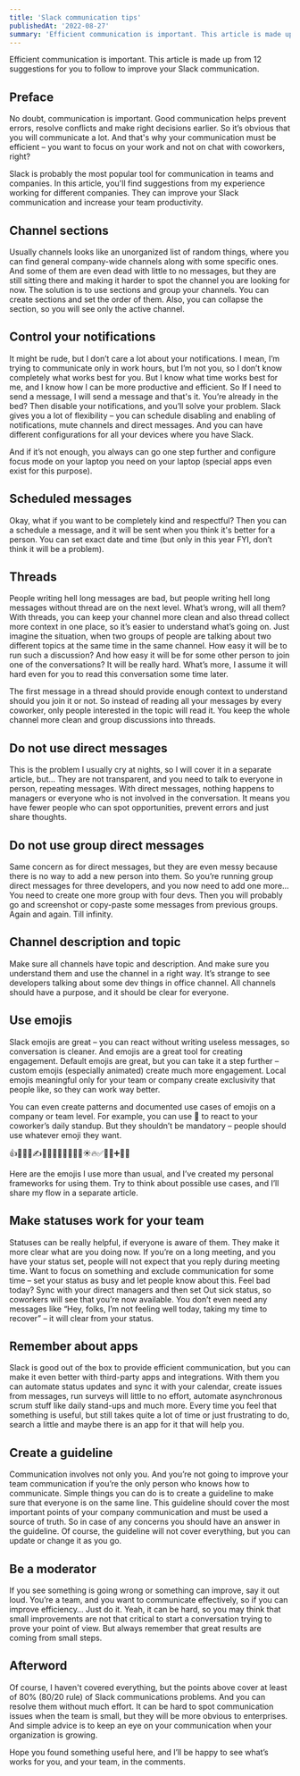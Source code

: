 ```yaml
---
title: 'Slack communication tips'
publishedAt: '2022-08-27'
summary: 'Efficient communication is important. This article is made up from 12 suggestions for you to follow to improve your Slack communication.'
---
```


<Callout emoji="💡">
  Efficient communication is important. This article is made up from 12 suggestions for you to follow to improve your Slack communication.
</Callout>

## Preface
No doubt, communication is important. Good communication helps prevent errors, resolve conflicts and make right decisions earlier. So it’s obvious that you will communicate a lot. And that's why your communication must be efficient – you want to focus on your work and not on chat with coworkers, right?

Slack is probably the most popular tool for communication in teams and companies. In this article, you'll find suggestions from my experience working for different companies. They can improve your Slack communication and increase your team productivity.

## Channel sections
Usually channels looks like an unorganized list of random things, where you can find general company-wide channels along with some specific ones. And some of them are even dead with little to no messages, but they are still sitting there and making it harder to spot the channel you are looking for now. The solution is to use sections and group your channels. You can create sections and set the order of them. Also, you can collapse the section, so you will see only the active channel.

## Control your notifications
It might be rude, but I don’t care a lot about your notifications. I mean, I’m trying to communicate only in work hours, but I’m not you, so I don’t know completely what works best for you. But I know what time works best for me, and I know how I can be more productive and efficient. So If I need to send a message, I will send a message and that's it. You’re already in the bed? Then disable your notifications, and you’ll solve your problem. Slack gives you a lot of flexibility – you can schedule disabling and enabling of notifications, mute channels and direct messages. And you can have different configurations for all your devices where you have Slack.

And if it’s not enough, you always can go one step further and configure focus mode on your laptop you need on your laptop (special apps even exist for this purpose).

## Scheduled messages
Okay, what if you want to be completely kind and respectful? Then you can a schedule a message, and it will be sent when you think it's better for a person. You can set exact date and time (but only in this year FYI, don’t think it will be a problem).

## Threads
People writing hell long messages are bad, but people writing hell long messages without thread are on the next level. What’s wrong, will all them? With threads, you can keep your channel more clean and also thread collect more context in one place, so it’s easier to understand what’s going on. Just imagine the situation, when two groups of people are talking about two different topics at the same time in the same channel. How easy it will be to run such a discussion? And how easy it will be for some other person to join one of the conversations? It will be really hard. What’s more, I assume it will hard even for you to read this conversation some time later.

The first message in a thread should provide enough context to understand should you join it or not. So instead of reading all your messages by every coworker, only people interested in the topic will read it. You keep the whole channel more clean and group discussions into threads.

## Do not use direct messages
This is the problem I usually cry at nights, so I will cover it in a separate article, but... They are not transparent, and you need to talk to everyone in person, repeating messages. With direct messages, nothing happens to managers or everyone who is not involved in the conversation. It means you have fewer people who can spot opportunities, prevent errors and just share thoughts.

## Do not use group direct messages
Same concern as for direct messages, but they are even messy because there is no way to add a new person into them. So you’re running group direct messages for three developers, and you now need to add one more… You need to create one more group with four devs. Then you will probably go and screenshot or copy-paste some messages from previous groups. Again and again. Till infinity.

## Channel description and topic
Make sure all channels have topic and description. And make sure you understand them and use the channel in a right way. It’s strange to see developers talking about some dev things in office channel. All channels should have a purpose, and it should be clear for everyone.

## Use emojis
Slack emojis are great – you can react without writing useless messages, so conversation is cleaner. And emojis are a great tool for creating engagement. Default emojis are great, but you can take it a step further – custom emojis (especially animated) create much more engagement. Local emojis meaningful only for your team or company create exclusivity that people like, so they can work way better.

You can even create patterns and documented use cases of emojis on a company or team level. For example, you can use 🚀 to react to your coworker’s daily standup. But they shouldn’t be mandatory – people should use whatever emoji they want.

👍👋💪🙏✍️🤣😂🥳🙃🤯🤔😎👀☀️🔥✅🚀🎉➕💜🦄

Here are the emojis I use more than usual, and I’ve created my personal frameworks for using them. Try to think about possible use cases, and I’ll share my flow in a separate article.

## Make statuses work for your team
Statuses can be really helpful, if everyone is aware of them. They make it more clear what are you doing now. If you’re on a long meeting, and you have your status set, people will not expect that you reply during meeting time. Want to focus on something and exclude communication for some time – set your status as busy and let people know about this. Feel bad today? Sync with your direct managers and then set Out sick status, so coworkers will see that you’re now available. You don’t even need any messages like “Hey, folks, I’m not feeling well today, taking my time to recover” – it will clear from your status.

## Remember about apps
Slack is good out of the box to provide efficient communication, but you can make it even better with third-party apps and integrations. With them you can automate status updates and sync it with your calendar, create issues from messages, run surveys will little to no effort, automate asynchronous scrum stuff like daily stand-ups and much more. Every time you feel that something is useful, but still takes quite a lot of time or just frustrating to do, search a little and maybe there is an app for it that will help you.

## Create a guideline
Communication involves not only you. And you’re not going to improve your team communication if you’re the only person who knows how to communicate. Simple things you can do is to create a guideline to make sure that everyone is on the same line. This guideline should cover the most important points of your company communication and must be used a source of truth. So in case of any concerns you should have an answer in the guideline. Of course, the guideline will not cover everything, but you can update or change it as you go.

## Be a moderator
If you see something is going wrong or something can improve, say it out loud. You’re a team, and you want to communicate effectively, so if you can improve efficiency… Just do it. Yeah, it can be hard, so you may think that small improvements are not that critical to start a conversation trying to prove your point of view. But always remember that great results are coming from small steps.

## Afterword
Of course, I haven't covered everything, but the points above cover at least of 80% (80/20 rule) of Slack communications problems. And you can resolve them without much effort. It can be hard to spot communication issues when the team is small, but they will be more obvious to enterprises. And simple advice is to keep an eye on your communication when your organization is growing.

Hope you found something useful here, and I’ll be happy to see what’s works for you, and your team, in the comments.